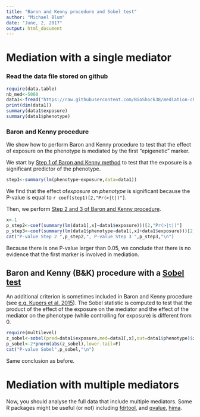 ```yaml
---
title: "Baron and Kenny procedure and Sobel test"
author: "Michael Blum"
date: "June, 2, 2017"
output: html_document
---
```

# Mediation with a single mediator

### Read the data file stored on github

```r
require(data.table)
nb_med<-5000
data1<-fread("https://raw.githubusercontent.com/BioShock38/mediation-challenge/master/data/challenge1.txt",header=TRUE,data.table=FALSE)
print(dim(data1))
summary(data1$exposure)
summary(data1$phenotype)
```

### Baron and Kenny procedure 

We show how to perform Baron and Kenny procedure to test that the effect of exposure on the phenotype is mediated by the first "epigenetic" marker.

We start by [Step 1 of Baron and Kenny method](https://en.wikipedia.org/wiki/Mediation_(statistics)#Baron_and_Kenny.27s_.281986.29_steps_for_mediation) to test that the exposure is a significant predictor of the phenotype.

```r
step1<-summary(lm(phenotype~exposure,data=data1))
```

We find that the effect of*exposure* on  *phenotype* is significant because the P-value is equal to `r coef(step1)[2,"Pr(>|t|)"]`.

Then, we perform [Step 2 and 3 of Baron and Kenny procedure](https://en.wikipedia.org/wiki/Mediation_(statistics)#Baron_and_Kenny.27s_.281986.29_steps_for_mediation).
```r
x<-1
p_step2<-coef(summary(lm(data1[,x]~data1$exposure)))[2,"Pr(>|t|)"]
p_step3<-coef(summary(lm(data1$phenotype~data1[,x]+data1$exposure)))[2,"Pr(>|t|)"]
cat("P-value Step 2 ",p_step2,", P-value Step 3 ",p_step3,"\n")
```
Because there is one P-value larger than $0.05$, we conclude that there is no evidence that the first marker is involved in mediation.

## Baron and Kenny (B&K) procedure with a [Sobel test](https://en.wikipedia.org/wiki/Sobel_test)
An additional criterion is sometimes included in Baron and Kenny procedure (see [e.g. Kupers et al. 2015](https://www.ncbi.nlm.nih.gov/pmc/articles/PMC4588868/)). The Sobel statistic is computed to test that the product of the effect of the exposure on the mediator and the effect of the mediator on the phenotype (while controlling for exposure) is different from 0.

```r
require(multilevel)
z_sobel<-sobel(pred=data1$exposure,med=data1[,x],out=data1$phenotype)$z.value
p_sobel<-2*pnorm(abs(z_sobel),lower.tail=F)
cat("P-value Sobel",p_sobel,"\n")
```
Same conclusion as before.

# Mediation with multiple mediators

Now, you should analyse the full data that include multiple mediators. Some R packages might be useful (or not) including [fdrtool](https://cran.r-project.org/web/packages/fdrtool/index.html), and [qvalue](http://bioconductor.org/packages/release/bioc/html/qvalue.html), [hima](https://github.com/YinanZheng/HIMA).


